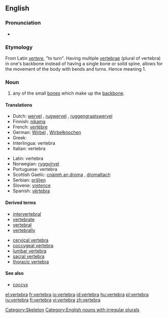 {{wikipedia}}
==English==

===Pronunciation===
*{{audio|en-us-vertebra.ogg|Audio (US)}}

=== Etymology ===
From Latin ''[[vertere]]'', "to turn". Having multiple [[vertebrae]] (plural of vertebra) in one's backbone instead of having a single bone or solid spine, allows for the movement of the body with bends and turns. Hence meaning 1.

===Noun===
{{en-noun|vertebrae}}

#any of the small [[bone]]s which make up the [[backbone]].

==== Translations ====
{{top}}
*Dutch: [[wervel]] {{m}}, [[rugwervel]] {{m}}, [[ruggengraatswervel]] {{m}}
*Finnish: [[nikama]]
*French: [[vertèbre]] {{m}}
*German: [[Wirbel]] {{m}}, [[Wirbelknochen]] {{m}}
*Greek: {{trad|el|σπόνδυλος}} {{m}}
*Interlingua: vertebra
*Italian: vertebra {{f}}
{{mid}}
*Latin: vertebra
*Norwegian: [[ryggvirvel]] {{m}}
*Portuguese: vertebra {{f}}
*Scottish Gaelic: [[cnàimh an droma]] {{m}}, [[dromaltach]] {{m}}
*Serbian: [[pršljen]] {{m}}
*Slovene: [[vretence]] {{n}}
*Spanish: [[vértebra]] {{f}}
{{bottom}}

==== Derived terms====
*[[intervertebral]]
*[[vertebrate]]
*[[vertebral]]
*[[vertebrally]]

*[[cervical vertebra]]
*[[coccygeal vertebra]]
*[[lumbar vertebra]]
*[[sacral vertebra]]
*[[thoracic vertebra]]

====See also====
* [[coccyx]]

[[Category:Skeleton]]
[[Category:English nouns with irregular plurals]]

[[el:vertebra]]
[[fr:vertebra]]
[[io:vertebra]]
[[id:vertebra]]
[[hu:vertebra]]
[[pl:vertebra]]
[[ru:vertebra]]
[[fi:vertebra]]
[[vi:vertebra]]
[[zh:vertebra]]
